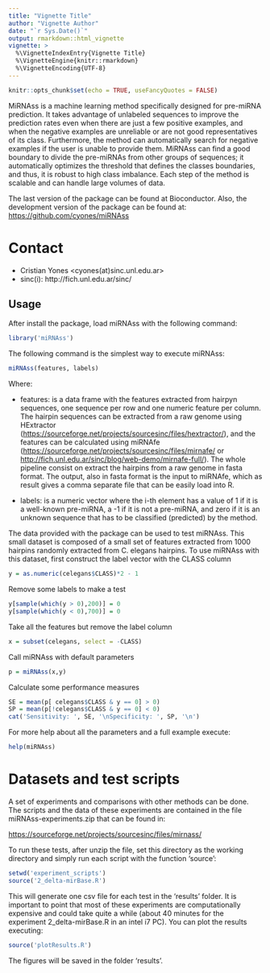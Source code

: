 ```yaml
---
title: "Vignette Title"
author: "Vignette Author"
date: "`r Sys.Date()`"
output: rmarkdown::html_vignette
vignette: >
  %\VignetteIndexEntry{Vignette Title}
  %\VignetteEngine{knitr::rmarkdown}
  %\VignetteEncoding{UTF-8}
---
```


```r
knitr::opts_chunk$set(echo = TRUE, useFancyQuotes = FALSE)
```

MiRNAss is a machine learning method specifically designed for pre-miRNA
prediction. It takes advantage of unlabeled sequences to improve the prediction
rates even when there are just a few positive examples, and when the negative
examples are unreliable or are not good representatives of its class. 
Furthermore, the method can automatically search for negative examples if the
user is unable to provide them. MiRNAss can find a good boundary to divide the
pre-miRNAs from other groups of sequences; it automatically optimizes the
threshold that defines the classes boundaries, and thus, it is robust to high
class imbalance. Each step of the method is scalable and can handle large
volumes of data.

The last version of the package can be found at Bioconductor. Also, the
development version of the package can be found at:
<https://github.com/cyones/miRNAss>

# Contact
- Cristian Yones <cyones(at)sinc.unl.edu.ar>
- sinc(i):  http://fich.unl.edu.ar/sinc/

Usage
-----
After install the package, load miRNAss with the following command:

```r
library('miRNAss')
```

The following command is the simplest way to execute miRNAss:

```r
miRNAss(features, labels)
```

Where:

* features: is a data frame with the features extracted from hairpyn sequences,
one sequence per row and one numeric feature per column. The hairpin sequences
can be extracted from a raw genome using HExtractor
(<https://sourceforge.net/projects/sourcesinc/files/hextractor/>),
and the features can be calculated using miRNAfe
(<https://sourceforge.net/projects/sourcesinc/files/mirnafe/> or
<http://fich.unl.edu.ar/sinc/blog/web-demo/mirnafe-full/>). The whole pipeline
consist on extract the hairpins from a raw genome in fasta format. The output,
also in fasta format is the input to miRNAfe, which as result gives a comma
separate file that can be easily load into R.

* labels: is a numeric vector where the i-th element has a value of 1 if it is
a well-known pre-miRNA, a -1 if it is not a pre-miRNA, and zero if it is an
unknown sequence that has to be classified (predicted) by the method.

The data provided with the package can be used to test miRNAss. This small
dataset is composed of a small set of features extracted from 1000 hairpins
randomly extracted from C. elegans hairpins. To use miRNAss with this dataset,
first construct the label vector with the CLASS column
```r
y = as.numeric(celegans$CLASS)*2 - 1
```

Remove some labels to make a test
```r
y[sample(which(y > 0),200)] = 0
y[sample(which(y < 0),700)] = 0
```

Take all the features but remove the label column
```r
x = subset(celegans, select = -CLASS)
```

Call miRNAss with default parameters
```r
p = miRNAss(x,y)
```

Calculate some performance measures
```r
SE = mean(p[ celegans$CLASS & y == 0] > 0)
SP = mean(p[!celegans$CLASS & y == 0] < 0)
cat('Sensitivity: ', SE, '\nSpecificity: ', SP, '\n')
```

For more help about all the parameters and a full example execute:
```r
help(miRNAss)
```
# Datasets and test scripts
A set of experiments and comparisons with other methods can be done. The
scripts and the data of these experiments are contained in the file miRNAss-experiments.zip that can be found in:

<https://sourceforge.net/projects/sourcesinc/files/mirnass/>

To run these tests, after unzip the file, set this directory as the working
directory and simply run each script with the function 'source':

```r
setwd('experiment_scripts')
source('2_delta-mirBase.R')
```

This will generate one csv file for each test in the 'results' folder. It is
important to point that most of these experiments are computationally expensive
and could take quite a while (about 40 minutes for the experiment
2_delta-mirBase.R in an intel i7 PC). You can plot the results executing:

```r
source('plotResults.R')
```

The figures will be saved in the folder 'results'.
